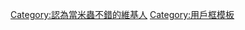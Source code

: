 {{Userbox
  |border-c = #8b0000
  |border-s = 1
  |id-c     = #FFFFFF
  |id-s     = 12
  |id-fc    = #000000
  |info-c   = #fffacd
  |info-s   = 8
  |info-fc  = #FFFFF
  |id       = [[File:Klannebille topp.jpg‎|40px]]
  |info     = 此用戶認為終生都只當個[[米蟲]]也是不錯的選擇。
}}
[[Category:認為當米蟲不錯的維基人]]
<noinclude>[[Category:用戶框模板]]</noinclude>